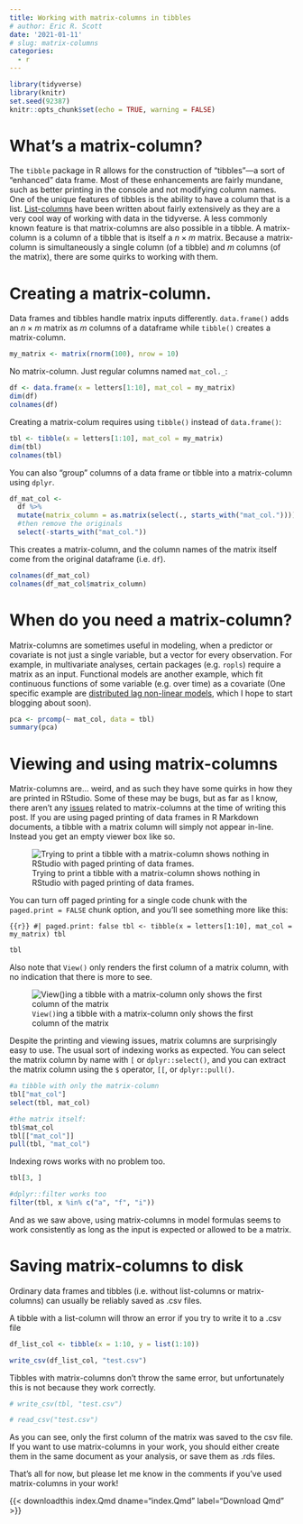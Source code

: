 ```yaml
---
title: Working with matrix-columns in tibbles
# author: Eric R. Scott
date: '2021-01-11'
# slug: matrix-columns
categories:
  - r
---
```


```r
library(tidyverse)
library(knitr)
set.seed(92387)
knitr::opts_chunk$set(echo = TRUE, warning = FALSE)
```

# What's a matrix-column?

The `tibble` package in R allows for the construction of "tibbles"---a sort of "enhanced" data frame.
Most of these enhancements are fairly mundane, such as better printing in the console and not modifying column names.
One of the unique features of tibbles is the ability to have a column that is a list.
[List-columns](https://jennybc.github.io/purrr-tutorial/ls13_list-columns.html) have been written about fairly extensively as they are a very cool way of working with data in the tidyverse.
A less commonly known feature is that matrix-columns are also possible in a tibble.
A matrix-column is a column of a tibble that is itself a $n \times m$ matrix.
Because a matrix-column is simultaneously a single column (of a tibble) and $m$ columns (of the matrix), there are some quirks to working with them.

# Creating a matrix-column.

Data frames and tibbles handle matrix inputs differently.
`data.frame()` adds an $n \times m$ matrix as $m$ columns of a dataframe while `tibble()` creates a matrix-column.

```r
my_matrix <- matrix(rnorm(100), nrow = 10)
```

No matrix-column.
Just regular columns named `mat_col._`:

```r
df <- data.frame(x = letters[1:10], mat_col = my_matrix)
dim(df)
colnames(df)
```

Creating a matrix-colum requires using `tibble()` instead of `data.frame()`:

```r
tbl <- tibble(x = letters[1:10], mat_col = my_matrix)
dim(tbl)
colnames(tbl)
```

You can also "group" columns of a data frame or tibble into a matrix-column using `dplyr`.

```r
df_mat_col <-
  df %>% 
  mutate(matrix_column = as.matrix(select(., starts_with("mat_col.")))) %>% 
  #then remove the originals
  select(-starts_with("mat_col."))
```

This creates a matrix-column, and the column names of the matrix itself come from the original dataframe (i.e. `df`).

```r
colnames(df_mat_col)
colnames(df_mat_col$matrix_column)
```

# When do you need a matrix-column?

Matrix-columns are sometimes useful in modeling, when a predictor or covariate is not just a single variable, but a vector for every observation.
For example, in multivariate analyses, certain packages (e.g. `ropls`) require a matrix as an input.
Functional models are another example, which fit continuous functions of some variable (e.g. over time) as a covariate (One specific example are [distributed lag non-linear models](https://cran.r-project.org/package=dlnm), which I hope to start blogging about soon).

```r
pca <- prcomp(~ mat_col, data = tbl)
summary(pca)
```

# Viewing and using matrix-columns

Matrix-columns are... weird, and as such they have some quirks in how they are printed in RStudio.
Some of these may be bugs, but as far as I know, there aren't any [issues](https://github.com/rstudio/rstudio/issues?q=is%3Aissue+is%3Aopen+matrix+column) related to matrix-columns at the time of writing this post.
If you are using paged printing of data frames in R Markdown documents, a tibble with a matrix column will simply not appear in-line.
Instead you get an empty viewer box like so.

![Trying to print a tibble with a matrix-column shows nothing in RStudio with paged printing of data frames.](fig1.png)

You can turn off paged printing for a single code chunk with the `paged.print = FALSE` chunk option, and you'll see something more like this:

``` {{r}}
#| paged.print: false
tbl <- tibble(x = letters[1:10], mat_col = my_matrix)
tbl
```

```r
tbl
```

Also note that `View()` only renders the first column of a matrix column, with no indication that there is more to see.

![`View()`ing a tibble with a matrix-column only shows the first column of the matrix](fig2.png)

Despite the printing and viewing issues, matrix columns are surprisingly easy to use.
The usual sort of indexing works as expected.
You can select the matrix column by name with `[` or `dplyr::select()`, and you can extract the matrix column using the `$` operator, `[[`, or `dplyr::pull()`.

```r
#a tibble with only the matrix-column
tbl["mat_col"]
select(tbl, mat_col) 

#the matrix itself:
tbl$mat_col
tbl[["mat_col"]]
pull(tbl, "mat_col")
```

Indexing rows works with no problem too.

```r
tbl[3, ]

#dplyr::filter works too
filter(tbl, x %in% c("a", "f", "i"))
```

And as we saw above, using matrix-columns in model formulas seems to work consistently as long as the input is expected or allowed to be a matrix.

# Saving matrix-columns to disk

Ordinary data frames and tibbles (i.e. without list-columns or matrix-columns) can usually be reliably saved as .csv files.

A tibble with a list-column will throw an error if you try to write it to a .csv file

```r
df_list_col <- tibble(x = 1:10, y = list(1:10))

write_csv(df_list_col, "test.csv")
```

Tibbles with matrix-columns don't throw the same error, but unfortunately this is not because they work correctly.

```r
# write_csv(tbl, "test.csv")
```

```r
# read_csv("test.csv")
```

As you can see, only the first column of the matrix was saved to the csv file.
If you want to use matrix-columns in your work, you should either create them in the same document as your analysis, or save them as .rds files.

That's all for now, but please let me know in the comments if you've used matrix-columns in your work!

{{< downloadthis index.Qmd dname="index.Qmd" label="Download Qmd" >}}
